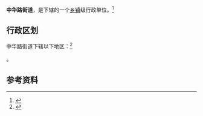 {{中国乡级行政区|52/03/02/003/000}}

'''中华路街道'''，是{{PRC admin/fullname|52/03/02/003/000|3}}下辖的一个[[乡镇|乡镇]]级行政单位。<ref>{{PRC admin/ref sgc|{{PRC admin/parent|52/03/02/003/000}}}}</ref>

== 行政区划 ==

中华路街道下辖以下地区：<ref>{{PRC admin/ref sgc|52/03/02/003/000}}</ref>

{{PRC admin/children|52/03/02/003/000}}。

== 参考资料 ==

{{reflist}}

{{行政区划小作品}}
{{PRC admin/navcat|52/03/02/003/000}}